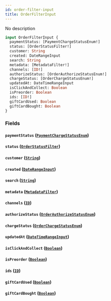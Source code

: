 ```yaml
---
id: order-filter-input
title: OrderFilterInput
---
```


No description

```graphql
input OrderFilterInput {
  paymentStatus: [PaymentChargeStatusEnum!]
  status: [OrderStatusFilter!]
  customer: String
  created: DateRangeInput
  search: String
  metadata: [MetadataFilter!]
  channels: [ID!]
  authorizeStatus: [OrderAuthorizeStatusEnum!]
  chargeStatus: [OrderChargeStatusEnum!]
  updatedAt: DateTimeRangeInput
  isClickAndCollect: Boolean
  isPreorder: Boolean
  ids: [ID!]
  giftCardUsed: Boolean
  giftCardBought: Boolean
}
```

### Fields

#### `paymentStatus` ([`PaymentChargeStatusEnum`](../../../developer/api-reference/enums/payment-charge-status-enum))

#### `status` ([`OrderStatusFilter`](../../../developer/api-reference/enums/order-status-filter))

#### `customer` ([`String`](../../../developer/api-reference/scalars/string))

#### `created` ([`DateRangeInput`](../../../developer/api-reference/inputs/date-range-input))

#### `search` ([`String`](../../../developer/api-reference/scalars/string))

#### `metadata` ([`MetadataFilter`](../../../developer/api-reference/inputs/metadata-filter))

#### `channels` ([`ID`](../../../developer/api-reference/scalars/id))

#### `authorizeStatus` ([`OrderAuthorizeStatusEnum`](../../../developer/api-reference/enums/order-authorize-status-enum))

#### `chargeStatus` ([`OrderChargeStatusEnum`](../../../developer/api-reference/enums/order-charge-status-enum))

#### `updatedAt` ([`DateTimeRangeInput`](../../../developer/api-reference/inputs/date-time-range-input))

#### `isClickAndCollect` ([`Boolean`](../../../developer/api-reference/scalars/boolean))

#### `isPreorder` ([`Boolean`](../../../developer/api-reference/scalars/boolean))

#### `ids` ([`ID`](../../../developer/api-reference/scalars/id))

#### `giftCardUsed` ([`Boolean`](../../../developer/api-reference/scalars/boolean))

#### `giftCardBought` ([`Boolean`](../../../developer/api-reference/scalars/boolean))
